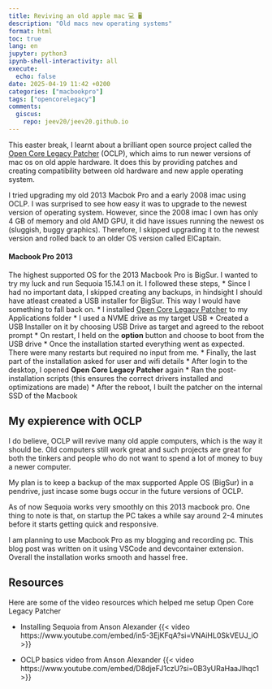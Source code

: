 ```yaml
---
title: Reviving an old apple mac 💻 🖥️
description: "Old macs new operating systems" 
format: html
toc: true
lang: en
jupyter: python3
ipynb-shell-interactivity: all
execute:
  echo: false
date: 2025-04-19 11:42 +0200
categories: ["macbookpro"]
tags: ["opencorelegacy"]
comments:
  giscus:
    repo: jeev20/jeev20.github.io
---
```




This easter break, I learnt about a brilliant open source project called the [Open Core Legacy Patcher](https://dortania.github.io/OpenCore-Legacy-Patcher/INSTALLER.html#downloading-the-installer) (OCLP), which aims to run newer versions of mac os on old apple hardware. It does this by providing patches and creating compatibility between old hardware and new apple operating system. 

I tried upgrading my old 2013 Macbok Pro and a early 2008 imac using OCLP. I was surprised to see how easy it was to upgrade to the newest version of operating system. However, since the 2008 imac I own has only 4 GB of memory and old AMD GPU, it did have issues running the newest os (sluggish, buggy graphics). Therefore, I skipped upgrading it to the newest version and rolled back to an older OS version called ElCaptain. 

#### Macbook Pro 2013 
The highest supported OS for the 2013 Macbook Pro is BigSur. I wanted to try my luck and run Sequoia 15.14.1 on it. I followed these steps,
* Since I had no important data, I skipped creating any backups, in hindsight I should have atleast created a USB installer for BigSur. This way I would have something to fall back on.
* I installed [Open Core Legacy Patcher](https://dortania.github.io/OpenCore-Legacy-Patcher/INSTALLER.html#downloading-the-installer) to my Applications folder
* I used a NVME drive as my target USB 
* Created a USB Installer on it by choosing USB Drive as target and agreed to the reboot prompt
* On restart, I held on the **option** button and choose to boot from the USB drive
* Once the installation started everything went as expected. There were many restarts but required no input from me.
* Finally, the last part of the installation asked for user and wifi details
* After login to the desktop, I opened **Open Core Legacy Patcher** again 
* Ran the post-installation scripts (this ensures the correct drivers installed and optimizations are made)
* After the reboot, I built the patcher on the internal SSD of the Macbook

## My expierence with OCLP
I do believe, OCLP will revive many old apple computers, which is the way it should be. Old computers still work great and such projects are great for both the tinkers and people who do not want to spend a lot of money to buy a newer computer.

My plan is to keep a backup of the max supported Apple OS (BigSur) in a pendrive, just incase some bugs occur in the future versions of OCLP. 

As of now Sequoia works very smoothly on this 2013 macbook pro. One thing to note is that, on startup the PC takes a while say around 2-4 minutes before it starts getting quick and responsive. 

I am planning to use Macbook Pro as my blogging and recording pc. This blog post was written on it using VSCode and devcontainer extension. Overall the installation works smooth and hassel free.


## Resources
Here are some of the video resources which helped me setup Open Core Legacy Patcher 

   * Installing Sequoia from Anson Alexander
    {{< video https://www.youtube.com/embed/in5-3EjKFqA?si=VNAiHL0SkVEUJ_iO >}}

   * OCLP basics video from Anson Alexander
    {{< video https://www.youtube.com/embed/D8djeFJ1czU?si=0B3yURaHaaJlhqc1 >}}



